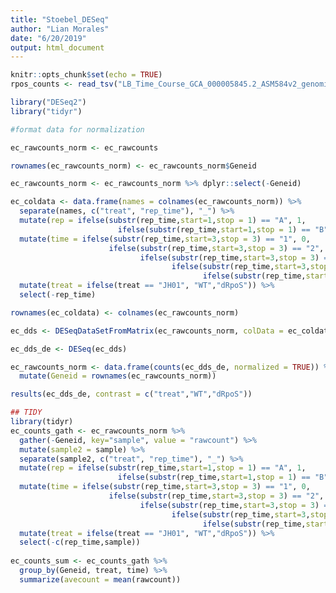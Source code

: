 ```yaml
---
title: "Stoebel_DESeq"
author: "Lian Morales"
date: "6/20/2019"
output: html_document
---
```


```r
knitr::opts_chunk$set(echo = TRUE)
rpos_counts <- read_tsv("LB_Time_Course_GCA_000005845.2_ASM584v2_genomic_counts.tsv")

library("DESeq2")
library("tidyr")

```

```r
#format data for normalization

ec_rawcounts_norm <- ec_rawcounts

rownames(ec_rawcounts_norm) <- ec_rawcounts_norm$Geneid

ec_rawcounts_norm <- ec_rawcounts_norm %>% dplyr::select(-Geneid)

ec_coldata <- data.frame(names = colnames(ec_rawcounts_norm)) %>%
  separate(names, c("treat", "rep_time"), "_") %>%
  mutate(rep = ifelse(substr(rep_time,start=1,stop = 1) == "A", 1, 
                        ifelse(substr(rep_time,start=1,stop = 1) == "B", 2, 3))) %>%
  mutate(time = ifelse(substr(rep_time,start=3,stop = 3) == "1", 0,
                      ifelse(substr(rep_time,start=3,stop = 3) == "2", 30,
                             ifelse(substr(rep_time,start=3,stop = 3) == "3", 60,
                                    ifelse(substr(rep_time,start=3,stop = 3) == "4", 90,
                                           ifelse(substr(rep_time,start=3,stop = 3) == "5", 120, 150)))))) %>%
  mutate(treat = ifelse(treat == "JH01", "WT","dRpoS")) %>%
  select(-rep_time)

rownames(ec_coldata) <- colnames(ec_rawcounts_norm)
```


```r
ec_dds <- DESeqDataSetFromMatrix(ec_rawcounts_norm, colData = ec_coldata, design = ~ treat)

ec_dds_de <- DESeq(ec_dds)

ec_rawcounts_norm <- data.frame(counts(ec_dds_de, normalized = TRUE)) %>%
  mutate(Geneid = rownames(ec_rawcounts_norm))

results(ec_dds_de, contrast = c("treat","WT","dRpoS"))
```


```r
## TIDY
library(tidyr)
ec_counts_gath <- ec_rawcounts_norm %>%
  gather(-Geneid, key="sample", value = "rawcount") %>%
  mutate(sample2 = sample) %>%
  separate(sample2, c("treat", "rep_time"), "_") %>%
  mutate(rep = ifelse(substr(rep_time,start=1,stop = 1) == "A", 1, 
                        ifelse(substr(rep_time,start=1,stop = 1) == "B", 2, 3))) %>%
  mutate(time = ifelse(substr(rep_time,start=3,stop = 3) == "1", 0,
                      ifelse(substr(rep_time,start=3,stop = 3) == "2", 30,
                             ifelse(substr(rep_time,start=3,stop = 3) == "3", 60,
                                    ifelse(substr(rep_time,start=3,stop = 3) == "4", 90,
                                           ifelse(substr(rep_time,start=3,stop = 3) == "5", 120, 150)))))) %>%
  mutate(treat = ifelse(treat == "JH01", "WT","dRpoS")) %>%
  select(-c(rep_time,sample))
                                      
ec_counts_sum <- ec_counts_gath %>%
  group_by(Geneid, treat, time) %>%
  summarize(avecount = mean(rawcount))
```
